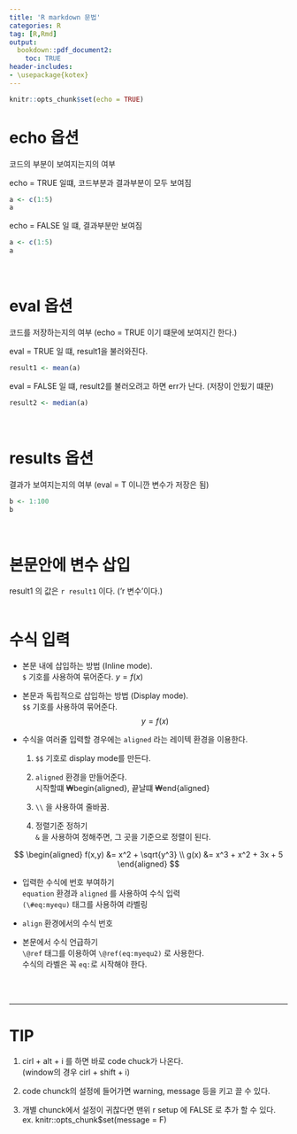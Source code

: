 ```yaml
---
title: 'R markdown 문법'
categories: R
tag: [R,Rmd]
output:    
  bookdown::pdf_document2:    
    toc: TRUE
header-includes:    
- \usepackage{kotex}
---
```


```r
knitr::opts_chunk$set(echo = TRUE)
```


# echo 옵션
코드의 부분이 보여지는지의 여부

echo = TRUE 일떄, 코드부분과 결과부분이 모두 보여짐
```r
a <- c(1:5)
a
```
echo = FALSE 일 떄, 결과부분만 보여짐
```r
a <- c(1:5)
a
```
<br/>

# eval 옵션
코드를 저장하는지의 여부 (echo = TRUE 이기 떄문에 보여지긴 한다.)  

eval = TRUE 일 떄, result1을 불러와진다.
```r
result1 <- mean(a)
```
eval = FALSE 일 떄, result2를 불러오려고 하면 err가 난다. (저장이 안됬기 떄문)
```r
result2 <- median(a)
```
<br/>

# results 옵션
결과가 보여지는지의 여부 (eval = T 이니깐 변수가 저장은 됨)
```r
b <- 1:100
b
```
<br/>

# 본문안에 변수 삽입
result1 의 값은 `r result1` 이다. ('r 변수'이다.)
<br/><br/>

# 수식 입력

- 본문 내에 삽입하는 방법 (Inline mode).  
`$` 기호를 사용하여 묶어준다. $y= f(x)$ 

- 본문과 독립적으로 삽입하는 방법 (Display mode).  
`$$` 기호를 사용하여 묶어준다. 
$$
y= f(x)
$$
- 수식을 여러줄 입력할 경우에는 `aligned` 라는 레이텍 환경을 이용한다.  
    1. `$$` 기호로 display mode를 만든다.
    
    1. `aligned` 환경을 만들어준다.  
    시작할떄 ₩begin{aligned}, 끝날떄 ₩end{aligned}
    
    1. `\\` 을 사용하여 줄바꿈.
    
    1. 정렬기준 정하기  
    `&` 을 사용하여 정해주면, 그 곳을 기준으로 정렬이 된다.
    
$$
\begin{aligned}
f(x,y) &= x^2 + \sqrt{y^3} \\
g(x) &= x^3 + x^2 + 3x + 5
\end{aligned}
$$

  
- 입력한 수식에 번호 부여하기  
`equation` 환경과 `aligned` 를 사용하여 수식 입력  
`(\#eq:myequ)` 태그를 사용하여 라벨링
    

\begin{equation}
\begin{aligned}
f(x,y) &= x^2 + \sqrt{y^3} \\
g(x) &= x^3 + x^2 + 3x + 5
\end{aligned}
(\#eq:myequ)
\end{equation}

- `align` 환경에서의 수식 번호
\begin{align}
f(x,y) &= x^2 + \sqrt{y^3} \notag \\
g(x) &= x^3 + x^2 + 3x + 5
\end{align}


- 본문에서 수식 언급하기  
`\@ref` 태그를 이용하여 `\@ref(eq:myequ2)` 로 사용한다.  
수식의 라벨은 꼭 `eq:`로 시작해야 한다.



<br/><br/>
<hr>

# TIP
1. cirl + alt + i 를 하면 바로 code chuck가 나온다.  
(window의 경우 cirl + shift + i)

1. code chunck의 설정에 들어가면 warning, message 등을 키고 끌 수 있다.

1. 개별 chunck에서 설정이 귀찮다면 맨위 r setup 에 FALSE 로 추가 할 수 있다.  
ex. knitr::opts_chunk$set(message = F)
